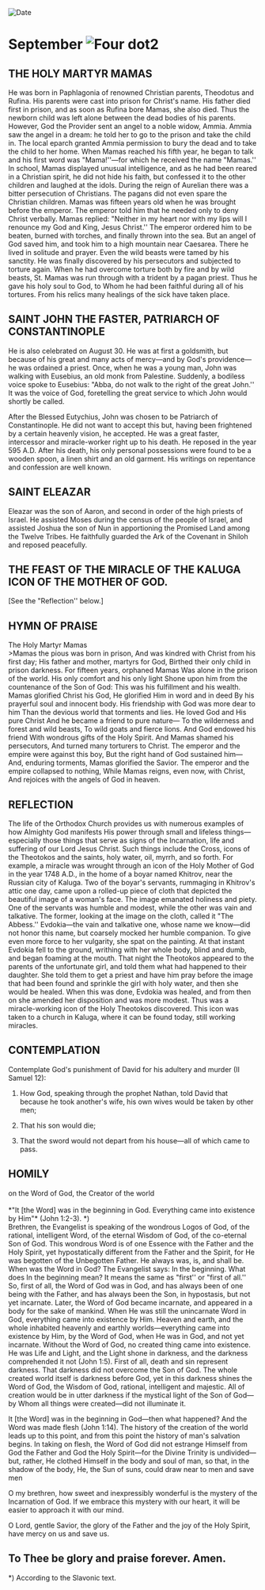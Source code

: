 
<RunningHead />
<Image src="/title-imprint.png" height={68} width={50} alt="Date" className="title-imprint"/>

# <div id="date">September <Image className="four-dot" src="/four-dot.png" height={15} width={15} alt="Four dot" />2</div>

## THE HOLY MARTYR MAMAS
He was born in Paphlagonia of renowned Christian parents, Theodotus and Rufina. His parents were cast into prison for Christ's name. His father died first in prison, and as soon as Rufina bore Mamas, she also died. Thus the newborn child was left alone between the dead bodies of his parents. However, God the Provider sent an angel to a noble widow, Ammia. Ammia saw the angel in a dream: he told her to go to the prison and take the child in. The local eparch granted Ammia permission to bury the dead and to take the child to her home. When Mamas reached his fifth year, he began to talk and his first word was "Mama!''—for which he received the name "Mamas.'' In school, Mamas displayed unusual intelligence, and as he had been reared in a Christian spirit, he did not hide his faith, but confessed it to the other children and laughed at the idols. During the reign of Aurelian there was a bitter persecution of Christians. The pagans did not even spare the Christian children. Mamas was fifteen years old when he was brought before the emperor. The emperor told him that he needed only to deny Christ verbally. Mamas replied: "Neither in my heart nor with my lips will I renounce my God and King, Jesus Christ.'' The emperor ordered him to be beaten, burned with torches, and finally thrown into the sea. But an angel of God saved him, and took him to a high mountain near Caesarea. There he lived in solitude and prayer. Even the wild beasts were tamed by his sanctity. He was finally discovered by his persecutors and subjected to torture again. When he had overcome torture both by fire and by wild beasts, St. Mamas was run through with a trident by a pagan priest. Thus he gave his holy soul to God, to Whom he had been faithful during all of his tortures. From his relics many healings of the sick have taken place.

## SAINT JOHN THE FASTER, PATRIARCH OF CONSTANTINOPLE

He is also celebrated on August 30. He was at first a goldsmith, but because of his great and many acts of mercy—and by God's providence—he was ordained a priest. Once, when he was a young man, John was walking with Eusebius, an old monk from Palestine. Suddenly, a bodiless voice spoke to Eusebius: "Abba, do not walk to the right of the great John.'' It was the voice of God, foretelling the great service to which John would shortly be called.

After the Blessed Eutychius, John was chosen to be Patriarch of Constantinople. He did not want to accept this but, having been frightened by a certain heavenly vision, he accepted. He was a great faster, intercessor and miracle-worker right up to his death. He reposed in the year 595 A.D. After his death, his only personal possessions were found to be a wooden spoon, a linen shirt and an old garment. His writings on repentance and confession are well known.

## SAINT ELEAZAR

Eleazar was the son of Aaron, and second in order of the high priests of Israel. He assisted Moses during the census of the people of Israel, and assisted Joshua the son of Nun in apportioning the Promised Land among the Twelve Tribes. He faithfully guarded the Ark of the Covenant in Shiloh and reposed peacefully.

## THE FEAST OF THE MIRACLE OF THE KALUGA ICON OF THE MOTHER OF GOD.

[See the "Reflection'' below.]


## HYMN OF PRAISE
<div style={{textAlign:'center', color:'crimson', fontWeight:'bold'}}>
The Holy Martyr Mamas
</div>
>Mamas the pious was born in prison,  
And was kindred with Christ from his first day;  
His father and mother, martyrs for God,  
Birthed their only child in prison darkness.  
For fifteen years, orphaned Mamas  
Was alone in the prison of the world.  
His only comfort and his only light  
Shone upon him from the countenance of the Son of God:  
This was his fulfillment and his wealth.  
Mamas glorified Christ his God,  
He glorified Him in word and in deed  
By his prayerful soul and innocent body.  
His friendship with God was more dear to him  
Than the devious world that torments and lies.  
He loved God and His pure Christ  
And he became a friend to pure nature—  
To the wilderness and forest and wild beasts,  
To wild goats and fierce lions.  
And God endowed his friend  
With wondrous gifts of the Holy Spirit.  
And Mamas shamed his persecutors,  
And turned many torturers to Christ.  
The emperor and the empire were against this boy,  
But the right hand of God sustained him—  
And, enduring torments, Mamas glorified the Savior.  
The emperor and the empire collapsed to nothing,  
While Mamas reigns, even now, with Christ,  
And rejoices with the angels of God in heaven.  


## REFLECTION

The life of the Orthodox Church provides us with numerous examples of how Almighty God manifests His power through small and lifeless things—especially those things that serve as signs of the Incarnation, life and suffering of our Lord Jesus Christ. Such things include the Cross, icons of the Theotokos and the saints, holy water, oil, myrrh, and so forth. For example, a miracle was wrought through an icon of the Holy Mother of God in the year 1748 A.D., in the home of a boyar named Khitrov, near the Russian city of Kaluga. Two of the boyar's servants, rummaging in Khitrov's attic one day, came upon a rolled-up piece of cloth that depicted the beautiful image of a woman's face. The image emanated holiness and piety. One of the servants was humble and modest, while the other was vain and talkative. The former, looking at the image on the cloth, called it "The Abbess.'' Evdokia—the vain and talkative one, whose name we know—did not honor this name, but coarsely mocked her humble companion. To give even more force to her vulgarity, she spat on the painting. At that instant Evdokia fell to the ground, writhing with her whole body, blind and dumb, and began foaming at the mouth. That night the Theotokos appeared to the parents of the unfortunate girl, and told them what had happened to their daughter. She told them to get a priest and have him pray before the image that had been found and sprinkle the girl with holy water, and then she would be healed. When this was done, Evdokia was healed, and from then on she amended her disposition and was more modest. Thus was a miracle-working icon of the Holy Theotokos discovered. This icon was taken to a church in Kaluga, where it can be found today, still working miracles.


## CONTEMPLATION

Contemplate God's punishment of David for his adultery and murder (II Samuel 12):

1. How God, speaking through the prophet Nathan, told David that because he took another's wife, his own wives would be taken by other men;

2. That his son would die;

3. That the sword would not depart from his house—all of which came to pass.

## HOMILY
<div style={{textAlign:'center', color:'crimson', fontWeight:'bold'}}>
on the Word of God, the Creator of the world
</div>
<br />
<div style={{textAlign:'right'}}>
*"It [the Word] was in the beginning in God. Everything came into existence by Him"* (John 1:2-3).  *)
</div>
Brethren, the Evangelist is speaking of the wondrous Logos of God, of the rational, intelligent Word, of the eternal Wisdom of God, of the co-eternal Son of God. This wondrous Word is of one Essence with the Father and the Holy Spirit, yet hypostatically different from the Father and the Spirit, for He was begotten of the Unbegotten Father. He always was, is, and shall be. When was the Word in God? The Evangelist says: In the beginning. What does In the beginning mean? It means the same as "first'' or "first of all.'' So, first of all, the Word of God was in God, and has always been of one being with the Father, and has always been the Son, in hypostasis, but not yet incarnate. Later, the Word of God became incarnate, and appeared in a body for the sake of mankind. When He was still the unincarnate Word in God, everything came into existence by Him. Heaven and earth, and the whole inhabited heavenly and earthly worlds—everything came into existence by Him, by the Word of God, when He was in God, and not yet incarnate. Without the Word of God, no created thing came into existence. He was Life and Light, and the Light shone in darkness, and the darkness comprehended it not (John 1:5). First of all, death and sin represent darkness. That darkness did not overcome the Son of God. The whole created world itself is darkness before God, yet in this darkness shines the Word of God, the Wisdom of God, rational, intelligent and majestic. All of creation would be in utter darkness if the mystical light of the Son of God—by Whom all things were created—did not illuminate it.

It [the Word] was in the beginning in God—then what happened? And the Word was made flesh (John 1:14). The history of the creation of the world leads up to this point, and from this point the history of man's salvation begins. In taking on flesh, the Word of God did not estrange Himself from God the Father and God the Holy Spirit—for the Divine Trinity is undivided—but, rather, He clothed Himself in the body and soul of man, so that, in the shadow of the body, He, the Sun of suns, could draw near to men and save men

O my brethren, how sweet and inexpressibly wonderful is the mystery of the Incarnation of God. If we embrace this mystery with our heart, it will be easier to approach it with our mind.

O Lord, gentle Savior, the glory of the Father and the joy of the Holy Spirit, have mercy on us and save us.

To Thee be glory and praise forever. Amen.
---------------------------
*)  According to the Slavonic text.

